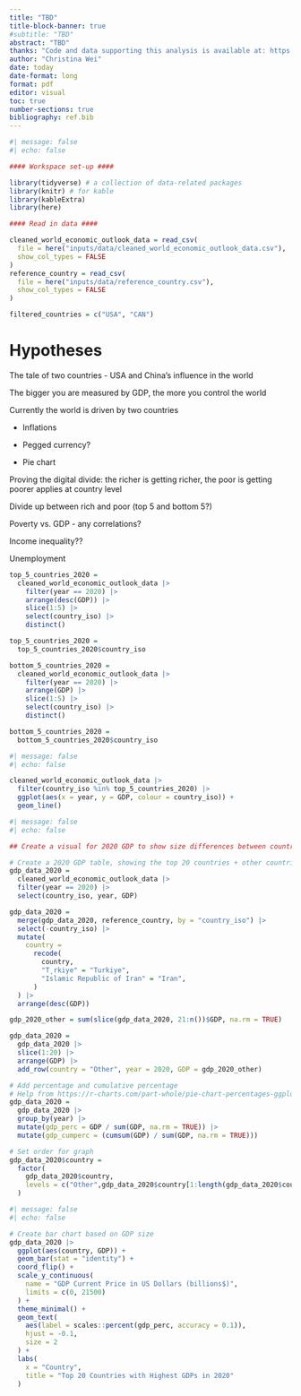 ```yaml
---
title: "TBD"
title-block-banner: true
#subtitle: "TBD"
abstract: "TBD"
thanks: "Code and data supporting this analysis is available at: https://github.com/christina-wei/INF3014-final-paper.git"
author: "Christina Wei"
date: today
date-format: long
format: pdf
editor: visual
toc: true
number-sections: true
bibliography: ref.bib
---
```


```r
#| message: false
#| echo: false

#### Workspace set-up ####

library(tidyverse) # a collection of data-related packages
library(knitr) # for kable
library(kableExtra)
library(here)

#### Read in data ####

cleaned_world_economic_outlook_data = read_csv(
  file = here("inputs/data/cleaned_world_economic_outlook_data.csv"),
  show_col_types = FALSE
)
reference_country = read_csv(
  file = here("inputs/data/reference_country.csv"),
  show_col_types = FALSE
)

filtered_countries = c("USA", "CAN")
```

# Hypotheses

The tale of two countries - USA and China's influence in the world

The bigger you are measured by GDP, the more you control the world

Currently the world is driven by two countries

-   Inflations

-   Pegged currency?

-   Pie chart

Proving the digital divide: the richer is getting richer, the poor is getting poorer applies at country level

Divide up between rich and poor (top 5 and bottom 5?)

Poverty vs. GDP - any correlations?

Income inequality??

Unemployment

```r
top_5_countries_2020 =
  cleaned_world_economic_outlook_data |>
    filter(year == 2020) |>
    arrange(desc(GDP)) |>
    slice(1:5) |>
    select(country_iso) |>
    distinct()

top_5_countries_2020 =
  top_5_countries_2020$country_iso

bottom_5_countries_2020 =
  cleaned_world_economic_outlook_data |>
    filter(year == 2020) |>
    arrange(GDP) |>
    slice(1:5) |>
    select(country_iso) |>
    distinct()

bottom_5_countries_2020 =
  bottom_5_countries_2020$country_iso
```

```r
#| message: false
#| echo: false

cleaned_world_economic_outlook_data |>
  filter(country_iso %in% top_5_countries_2020) |>
  ggplot(aes(x = year, y = GDP, colour = country_iso)) +
  geom_line()

```

```r
#| message: false
#| echo: false

## Create a visual for 2020 GDP to show size differences between countries

# Create a 2020 GDP table, showing the top 20 countries + other countries summed up
gdp_data_2020 = 
  cleaned_world_economic_outlook_data |> 
  filter(year == 2020) |>
  select(country_iso, year, GDP)

gdp_data_2020 =
  merge(gdp_data_2020, reference_country, by = "country_iso") |>
  select(-country_iso) |>
  mutate(
    country = 
      recode(
        country,
        "T¸rkiye" = "Turkiye",
        "Islamic Republic of Iran" = "Iran",
      )
  ) |>
  arrange(desc(GDP))

gdp_2020_other = sum(slice(gdp_data_2020, 21:n())$GDP, na.rm = TRUE)

gdp_data_2020 =
  gdp_data_2020 |>
  slice(1:20) |>
  arrange(GDP) |>
  add_row(country = "Other", year = 2020, GDP = gdp_2020_other)

# Add percentage and cumulative percentage
# Help from https://r-charts.com/part-whole/pie-chart-percentages-ggplot2/
gdp_data_2020 = 
  gdp_data_2020 |>
  group_by(year) |>
  mutate(gdp_perc = GDP / sum(GDP, na.rm = TRUE)) |>
  mutate(gdp_cumperc = (cumsum(GDP) / sum(GDP, na.rm = TRUE))) 

# Set order for graph
gdp_data_2020$country =
  factor(
    gdp_data_2020$country,
    levels = c("Other",gdp_data_2020$country[1:length(gdp_data_2020$country)-1])
  )


```

```r
#| message: false
#| echo: false

# Create bar chart based on GDP size
gdp_data_2020 |>
  ggplot(aes(country, GDP)) +
  geom_bar(stat = "identity") +
  coord_flip() +
  scale_y_continuous(
    name = "GDP Current Price in US Dollars (billions$)",
    limits = c(0, 21500)
  ) + 
  theme_minimal() +
  geom_text(
    aes(label = scales::percent(gdp_perc, accuracy = 0.1)),
    hjust = -0.1,
    size = 2
  ) + 
  labs(
    x = "Country",
    title = "Top 20 Countries with Highest GDPs in 2020"
  )

```
